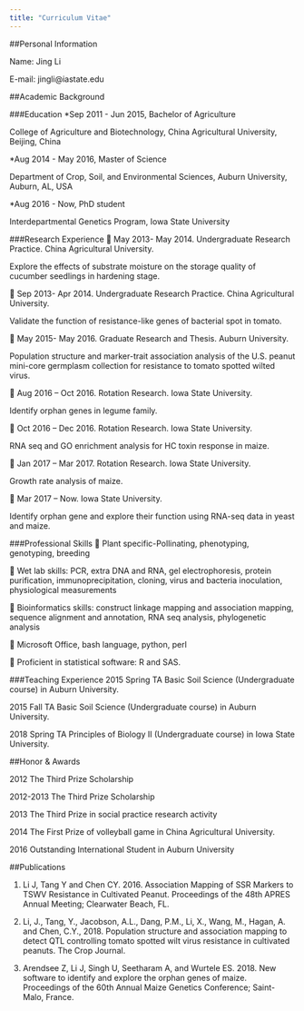 ```yaml
---
title: "Curriculum Vitae"
---
```




##Personal Information 	

Name: Jing Li

E-mail: jingli@iastate.edu

##Academic Background 	

###Education
*Sep 2011 - Jun 2015,  Bachelor of Agriculture

College of Agriculture and Biotechnology, China Agricultural University, Beijing, China

*Aug 2014 - May 2016,	 Master of Science

Department of Crop, Soil, and Environmental Sciences,  Auburn University, Auburn, AL, USA

*Aug 2016 - Now,   PhD student 

Interdepartmental Genetics Program, Iowa State University

###Research Experience
	May 2013- May 2014. Undergraduate Research Practice. China Agricultural University.

Explore the effects of substrate moisture on the storage quality of cucumber seedlings in hardening stage.

	Sep 2013- Apr 2014. Undergraduate Research Practice. China Agricultural University.

Validate the function of resistance-like genes of bacterial spot in tomato.

	May 2015- May 2016. Graduate Research and Thesis. Auburn University.

Population structure and marker-trait association analysis of the U.S. peanut mini-core germplasm collection for resistance to tomato spotted wilted virus.

	Aug 2016 – Oct 2016. Rotation Research. Iowa State University.

Identify orphan genes in legume family.

	Oct 2016 – Dec 2016. Rotation Research. Iowa State University.

RNA seq and GO enrichment analysis for HC toxin response in maize.

	Jan 2017 – Mar 2017. Rotation Research. Iowa State University.

Growth rate analysis of maize.

	Mar 2017 – Now. Iowa State University.

Identify orphan gene and explore their function using RNA-seq data in yeast and maize.

###Professional Skills
	Plant specific-Pollinating, phenotyping, genotyping, breeding 

	Wet lab skills: PCR, extra DNA and RNA, gel electrophoresis, protein purification, immunoprecipitation, cloning, virus and bacteria inoculation, physiological measurements 

	Bioinformatics skills: construct linkage mapping and association mapping, sequence alignment and annotation, RNA seq analysis, phylogenetic analysis

	Microsoft Office, bash language, python, perl

	Proficient in statistical software: R and SAS. 

###Teaching Experience
2015 Spring TA Basic Soil Science (Undergraduate course) in Auburn University.

2015 Fall TA Basic Soil Science (Undergraduate course) in Auburn University.

2018 Spring TA Principles of Biology II (Undergraduate course) in Iowa State University.


##Honor & Awards 	

2012 The Third Prize Scholarship

2012-2013 The Third Prize Scholarship

2013 The Third Prize in social practice research activity

2014 The First Prize of volleyball game in China Agricultural University.

2016 Outstanding International Student in Auburn University


##Publications 	

1.	Li J, Tang Y and Chen CY. 2016. Association Mapping of SSR Markers to TSWV Resistance in	Cultivated Peanut. Proceedings of the 48th APRES Annual Meeting; Clearwater Beach, FL.

2.	Li, J., Tang, Y., Jacobson, A.L., Dang, P.M., Li, X., Wang, M., Hagan, A. and Chen, C.Y., 2018. Population structure and association mapping to detect QTL controlling tomato spotted wilt virus resistance in cultivated peanuts. The Crop Journal.

3.	Arendsee Z, Li J, Singh U, Seetharam A, and Wurtele ES. 2018. New software to identify and explore the orphan genes of maize. Proceedings of the 60th Annual Maize Genetics Conference; Saint-Malo, France.